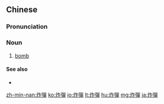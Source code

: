 {{also|炸弹}}
==Chinese==
{{zh-forms|s=炸弹}}

===Pronunciation===
{{zh-pron
|m=zhàdàn
|c=zaa3 daan6-2
|mn=qz,tw,xm:chà-tân/zz:chèe-tân/qz,tw:chà-tôaⁿ/zz:chèe-tôaⁿ
|cat=n
}}

===Noun===
{{zh-noun}}

# [[bomb]]

====See also====
* {{zh-l|轟炸}}

[[zh-min-nan:炸彈]]
[[ko:炸彈]]
[[io:炸彈]]
[[lt:炸彈]]
[[hu:炸彈]]
[[mg:炸彈]]
[[ja:炸彈]]